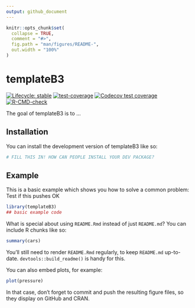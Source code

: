 ```yaml
---
output: github_document
---
```


<!-- README.md is generated from README.Rmd. Please edit that file -->

```r
knitr::opts_chunk$set(
  collapse = TRUE,
  comment = "#>",
  fig.path = "man/figures/README-",
  out.width = "100%"
)
```

# templateB3

<!-- badges: start -->
[![Lifecycle: stable](https://img.shields.io/badge/lifecycle-stable-brightgreen.svg)](https://lifecycle.r-lib.org/articles/stages.html#stable)
[![test-coverage](https://github.com/macSands/templateB3/actions/workflows/test-coverage.yaml/badge.svg)](https://github.com/macSands/templateB3/actions/workflows/test-coverage.yaml)
[![Codecov test coverage](https://codecov.io/gh/macSands/templateB3/graph/badge.svg)](https://app.codecov.io/gh/macSands/templateB3)
[![R-CMD-check](https://github.com/macSands/templateB3/actions/workflows/R-CMD-check.yaml/badge.svg)](https://github.com/macSands/templateB3/actions/workflows/R-CMD-check.yaml)
<!-- badges: end -->

The goal of templateB3 is to ...

## Installation

You can install the development version of templateB3 like so:

``` r
# FILL THIS IN! HOW CAN PEOPLE INSTALL YOUR DEV PACKAGE?
```

## Example

This is a basic example which shows you how to solve a common problem:
Test if this pushes OK

```r
library(templateB3)
## basic example code
```

What is special about using `README.Rmd` instead of just `README.md`? You can include R chunks like so:

```r
summary(cars)
```

You'll still need to render `README.Rmd` regularly, to keep `README.md` up-to-date. `devtools::build_readme()` is handy for this.

You can also embed plots, for example:

```r
plot(pressure)
```

In that case, don't forget to commit and push the resulting figure files, so they display on GitHub and CRAN.
